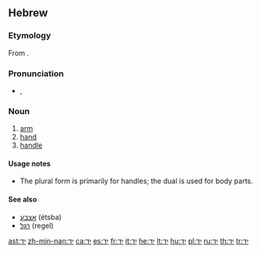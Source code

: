 ==Hebrew==

===Etymology===
From {{proto|Semitic|yad-|lang=he}}.

===Pronunciation===
* {{IPA|lang=he|/jad/}}, {{SAMPA|/jad/|lang=he}}

===Noun===
{{he-noun|g=f|pl=ידות|plwv=יָדוֹת|dual=ידיים|dualwv=יָדַיִים|tr=yad|cons=יד|conswv=יַד|wv=יַד}}

# [[arm]]
# [[hand]]
# [[handle]]

====Usage notes====
* The plural form {{term|ידות|יָדוֹת|tr=yadot|sc=Hebr}} is primarily for handles; the dual is used for body parts.

====See also====
* [[אצבע]] (étsba) {{f}}
* [[רגל]] (regel) {{f}}

[[ast:יד]]
[[zh-min-nan:יד]]
[[ca:יד]]
[[es:יד]]
[[fr:יד]]
[[it:יד]]
[[he:יד]]
[[lt:יד]]
[[hu:יד]]
[[pl:יד]]
[[ru:יד]]
[[th:יד]]
[[tr:יד]]